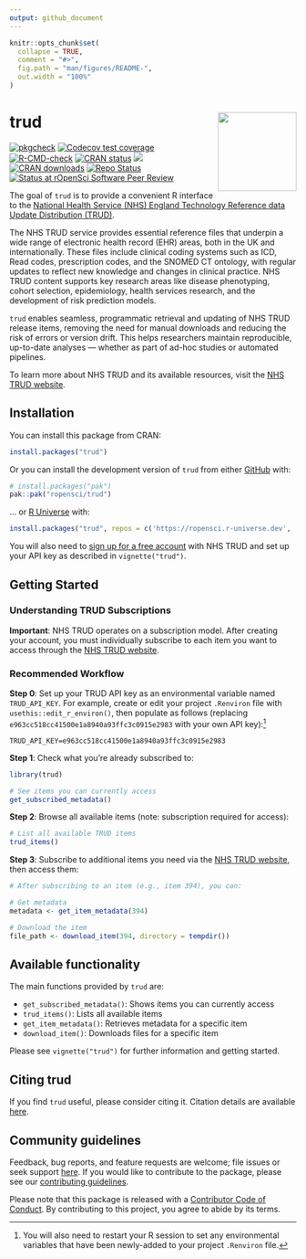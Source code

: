 ```yaml
---
output: github_document
---
```


<!-- README.md is generated from README.Rmd. Please edit that file -->

```r
knitr::opts_chunk$set(
  collapse = TRUE,
  comment = "#>",
  fig.path = "man/figures/README-",
  out.width = "100%"
)
```

# trud <a href="https://docs.ropensci.org/trud/"><img src="man/figures/logo.png" align="right" height="138"/></a>

<!-- badges: start -->
[![pkgcheck](https://github.com/ropensci/trud/actions/workflows/pkgcheck.yaml/badge.svg)](https://github.com/ropensci/trud/actions/workflows/pkgcheck.yaml) [![Codecov test coverage](https://codecov.io/gh/ropensci/trud/branch/main/graph/badge.svg)](https://app.codecov.io/gh/ropensci/trud?branch=main)
[![R-CMD-check](https://github.com/ropensci/trud/actions/workflows/R-CMD-check.yaml/badge.svg)](https://github.com/ropensci/trud/actions/workflows/R-CMD-check.yaml)
[![CRAN status](https://www.r-pkg.org/badges/version/trud)](https://CRAN.R-project.org/package=trud)
[![](https://cranlogs.r-pkg.org/badges/last-month/trud)](https://cran.r-project.org/package=trud)
[![CRAN downloads](https://cranlogs.r-pkg.org/badges/grand-total/trud)](https://CRAN.R-project.org/package=trud)
[![Repo Status](https://www.repostatus.org/badges/latest/active.svg)](https://www.repostatus.org/#active)
[![Status at rOpenSci Software Peer Review](https://badges.ropensci.org/705_status.svg)](https://github.com/ropensci/software-review/issues/705)
<!-- badges: end -->

The goal of `trud` is to provide a convenient R interface to the [National Health Service (NHS) England Technology Reference data Update Distribution (TRUD)](https://isd.digital.nhs.uk/trud/users/guest/filters/0/api).

The NHS TRUD service provides essential reference files that underpin a wide range of electronic health record (EHR) areas, both in the UK and internationally. These files include clinical coding systems such as ICD, Read codes, prescription codes, and the SNOMED CT ontology, with regular updates to reflect new knowledge and changes in clinical practice. NHS TRUD content supports key research areas like disease phenotyping, cohort selection, epidemiology, health services research, and the development of risk prediction models.

`trud` enables seamless, programmatic retrieval and updating of NHS TRUD release items, removing the need for manual downloads and reducing the risk of errors or version drift. This helps researchers maintain reproducible, up-to-date analyses — whether as part of ad-hoc studies or automated pipelines.

To learn more about NHS TRUD and its available resources, visit the [NHS TRUD website](https://isd.digital.nhs.uk/trud).

## Installation

You can install this package from CRAN:

``` r
install.packages("trud")
```

Or you can install the development version  of `trud` from either [GitHub](https://github.com/ropensci/trud) with:

``` r
# install.packages("pak")
pak::pak("ropensci/trud")
```

... or [R Universe](https://ropensci.r-universe.dev/builds) with:

``` r
install.packages("trud", repos = c('https://ropensci.r-universe.dev', 'https://cloud.r-project.org'))
```

You will also need to [sign up for a free account](https://isd.digital.nhs.uk/trud/users/guest/filters/0/account/form) with NHS TRUD and set up your API key as described in `vignette("trud")`.

## Getting Started

### Understanding TRUD Subscriptions

**Important**: NHS TRUD operates on a subscription model. After creating your account, you must individually subscribe to each item you want to access through the [NHS TRUD website](https://isd.digital.nhs.uk/trud/users/guest/filters/0/categories/1).

### Recommended Workflow

**Step 0**: Set up your TRUD API key as an environmental variable named `TRUD_API_KEY`. For example, create or edit your project `.Renviron` file with `usethis::edit_r_environ()`, then populate as follows (replacing `e963cc518cc41500e1a8940a93ffc3c0915e2983` with your own API key):[^1]

[^1]: You will also need to restart your R session to set any environmental variables that have been newly-added to your project `.Renviron` file.

```
TRUD_API_KEY=e963cc518cc41500e1a8940a93ffc3c0915e2983
```

**Step 1**: Check what you're already subscribed to:

```r
library(trud)

# See items you can currently access
get_subscribed_metadata()
```

**Step 2**: Browse all available items (note: subscription required for access):

```r
# List all available TRUD items
trud_items()
```

**Step 3**: Subscribe to additional items you need via the [NHS TRUD website](https://isd.digital.nhs.uk/trud/users/guest/filters/0/categories/1), then access them:

```r
# After subscribing to an item (e.g., item 394), you can:

# Get metadata
metadata <- get_item_metadata(394)

# Download the item
file_path <- download_item(394, directory = tempdir())
```

## Available functionality

The main functions provided by `trud` are:

- `get_subscribed_metadata()`: Shows items you can currently access
- `trud_items()`: Lists all available items
- `get_item_metadata()`: Retrieves metadata for a specific item
- `download_item()`: Downloads files for a specific item

Please see `vignette("trud")` for further information and getting started.

## Citing trud

If you find `trud` useful, please consider citing it. Citation details are available [here](https://docs.ropensci.org/trud/authors.html#citation).

## Community guidelines

Feedback, bug reports, and feature requests are welcome; file issues or seek support [here](https://github.com/ropensci/trud/issues). If you would like to contribute to the package, please see our [contributing guidelines](https://docs.ropensci.org/trud/CONTRIBUTING.html).
  
Please note that this package is released with a [Contributor Code of Conduct](https://ropensci.org/code-of-conduct/). By contributing to this project, you agree to abide by its terms.
